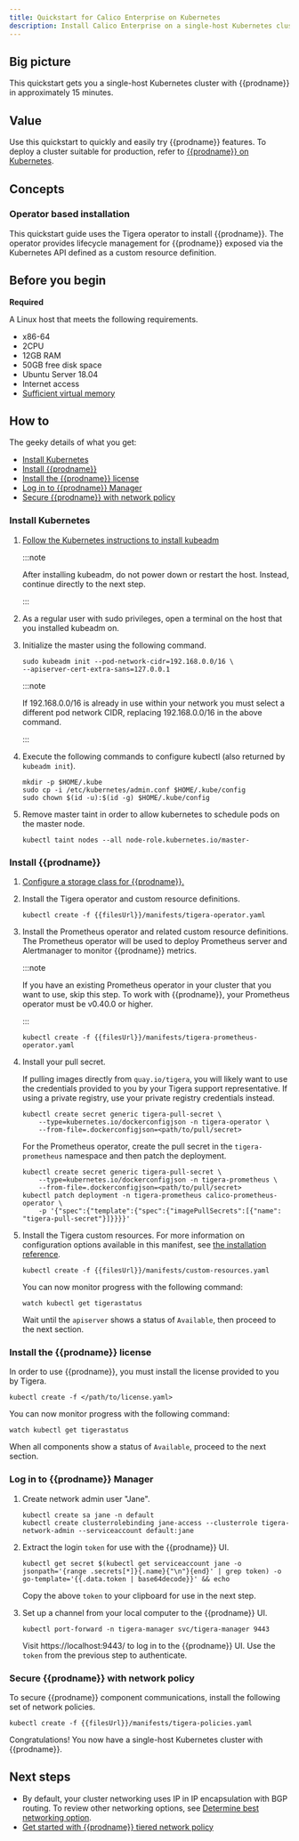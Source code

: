 ```yaml
---
title: Quickstart for Calico Enterprise on Kubernetes
description: Install Calico Enterprise on a single-host Kubernetes cluster for testing or development.
---
```


## Big picture

This quickstart gets you a single-host Kubernetes cluster with {{prodname}} in approximately 15 minutes.

## Value

Use this quickstart to quickly and easily try {{prodname}} features. To deploy a cluster suitable for production, refer to [{{prodname}} on Kubernetes](../kubernetes/index.mdx).

## Concepts

### Operator based installation

This quickstart guide uses the Tigera operator to install {{prodname}}. The operator provides lifecycle management for {{prodname}} exposed via the Kubernetes API defined as a custom resource definition.

## Before you begin

**Required**

A Linux host that meets the following requirements.

- x86-64
- 2CPU
- 12GB RAM
- 50GB free disk space
- Ubuntu Server 18.04
- Internet access
- [Sufficient virtual memory](https://www.elastic.co/guide/en/elasticsearch/reference/current/vm-max-map-count.html)

## How to

The geeky details of what you get:

<GeekDetails
  prodname='{{prodname}}'
  details='Policy:Calico,IPAM:Calico,CNI:Calico,Overlay:IPIP,Routing:BGP,Datastore:kubernetes'
/>

- [Install Kubernetes](#install-kubernetes)
- [Install {{prodname}}](#install-calico-enterprise)
- [Install the {{prodname}} license](#install-the-calico-enterprise-license)
- [Log in to {{prodname}} Manager](#log-in-to-calico-enterprise-manager)
- [Secure {{prodname}} with network policy](#secure-calico-enterprise-with-network-policy)

### Install Kubernetes

1. [Follow the Kubernetes instructions to install kubeadm](https://kubernetes.io/docs/setup/production-environment/tools/kubeadm/install-kubeadm/)

   :::note

   After installing kubeadm, do not power down or restart
   the host. Instead, continue directly to the next step.

   :::

1. As a regular user with sudo privileges, open a terminal on the host that you installed kubeadm on.

1. Initialize the master using the following command.

   ```bash-plain-text
   sudo kubeadm init --pod-network-cidr=192.168.0.0/16 \
   --apiserver-cert-extra-sans=127.0.0.1
   ```

   :::note

   If 192.168.0.0/16 is already in use within your network you must select a different pod network
   CIDR, replacing 192.168.0.0/16 in the above command.

   :::

1. Execute the following commands to configure kubectl (also returned by `kubeadm init`).

   ```bash-plain-text
   mkdir -p $HOME/.kube
   sudo cp -i /etc/kubernetes/admin.conf $HOME/.kube/config
   sudo chown $(id -u):$(id -g) $HOME/.kube/config
   ```

1. Remove master taint in order to allow kubernetes to schedule pods on the master node.

   ```bash-plain-text
   kubectl taint nodes --all node-role.kubernetes.io/master-
   ```

### Install {{prodname}}

1. [Configure a storage class for {{prodname}}.](../../../maintenance/logstorage/create-storage.mdx)

1. Install the Tigera operator and custom resource definitions.

   ```
   kubectl create -f {{filesUrl}}/manifests/tigera-operator.yaml
   ```

1. Install the Prometheus operator and related custom resource definitions. The Prometheus operator will be used to deploy Prometheus server and Alertmanager to monitor {{prodname}} metrics.

   :::note

   If you have an existing Prometheus operator in your cluster that you want to use, skip this step. To work with {{prodname}}, your Prometheus operator must be v0.40.0 or higher.

   :::

   ```
   kubectl create -f {{filesUrl}}/manifests/tigera-prometheus-operator.yaml
   ```

1. Install your pull secret.

   If pulling images directly from `quay.io/tigera`, you will likely want to use the credentials provided to you by your Tigera support representative. If using a private registry, use your private registry credentials instead.

   ```
   kubectl create secret generic tigera-pull-secret \
       --type=kubernetes.io/dockerconfigjson -n tigera-operator \
       --from-file=.dockerconfigjson=<path/to/pull/secret>
   ```

   For the Prometheus operator, create the pull secret in the `tigera-prometheus` namespace and then patch the deployment.

   ```
   kubectl create secret generic tigera-pull-secret \
       --type=kubernetes.io/dockerconfigjson -n tigera-prometheus \
       --from-file=.dockerconfigjson=<path/to/pull/secret>
   kubectl patch deployment -n tigera-prometheus calico-prometheus-operator \
       -p '{"spec":{"template":{"spec":{"imagePullSecrets":[{"name": "tigera-pull-secret"}]}}}}'
   ```

1. Install the Tigera custom resources. For more information on configuration options available in this manifest, see [the installation reference](../../../reference/installation/api.mdx).

   ```
   kubectl create -f {{filesUrl}}/manifests/custom-resources.yaml
   ```

   You can now monitor progress with the following command:

   ```
   watch kubectl get tigerastatus
   ```

   Wait until the `apiserver` shows a status of `Available`, then proceed to the next section.

### Install the {{prodname}} license

In order to use {{prodname}}, you must install the license provided to you by Tigera.

```
kubectl create -f </path/to/license.yaml>
```

You can now monitor progress with the following command:

```
watch kubectl get tigerastatus
```

When all components show a status of `Available`, proceed to the next section.

### Log in to {{prodname}} Manager

1. Create network admin user "Jane".

   ```
   kubectl create sa jane -n default
   kubectl create clusterrolebinding jane-access --clusterrole tigera-network-admin --serviceaccount default:jane
   ```

1. Extract the login `token` for use with the {{prodname}} UI.

   ```
   kubectl get secret $(kubectl get serviceaccount jane -o jsonpath='{range .secrets[*]}{.name}{"\n"}{end}' | grep token) -o go-template='{{.data.token | base64decode}}' && echo
   ```

   Copy the above `token` to your clipboard for use in the next step.

1. Set up a channel from your local computer to the {{prodname}} UI.

   ```
   kubectl port-forward -n tigera-manager svc/tigera-manager 9443
   ```

   Visit https://localhost:9443/ to log in to the {{prodname}} UI. Use the `token` from the previous step to authenticate.

### Secure {{prodname}} with network policy

To secure {{prodname}} component communications, install the following set of network policies.

```
kubectl create -f {{filesUrl}}/manifests/tigera-policies.yaml
```

Congratulations! You now have a single-host Kubernetes cluster with {{prodname}}.

## Next steps

- By default, your cluster networking uses IP in IP encapsulation with BGP routing. To review other networking options,
  see [Determine best networking option](../../../networking/determine-best-networking.mdx).
- [Get started with {{prodname}} tiered network policy](../../../security/policy-tiers/tiered-policy.mdx)
